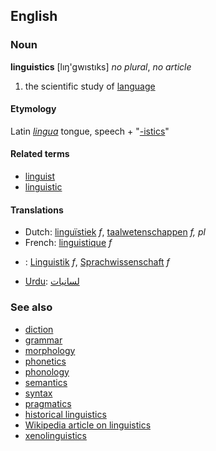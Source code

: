==English==
===Noun===
'''linguistics''' [lıŋ'gwıstıks] ''no plural'', ''no article''

# the scientific study of [[language]]

====Etymology====
Latin ''[[lingua]]'' tongue, speech + "[[-istics]]"

====Related terms====
*[[linguist]]
*[[linguistic]]

====Translations====
*Dutch: [[linguïstiek]] ''f'', [[taalwetenschappen]] ''f, pl''
*French: [[linguistique]] ''f''
*{{msg:de}}: [[Linguistik]] ''f'', [[Sprachwissenschaft]] ''f''
*[[Urdu]]: [[لسانيات]]

===See also===
*[[diction]]
*[[grammar]]
*[[morphology]]
*[[phonetics]]
*[[phonology]]
*[[semantics]]
*[[syntax]]
*[[pragmatics]]
*[[historical linguistics]]
*[[w:linguistics|Wikipedia article on linguistics]]
*[[xenolinguistics]]